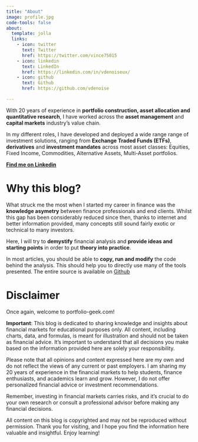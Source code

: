 ```yaml
---
title: "About"
image: profile.jpg
code-tools: false
about:
  template: jolla
  links:
    - icon: twitter
      text: Twitter
      href: https://twitter.com/vince75015
    - icon: linkedin
      text: LinkedIn
      href: https://linkedin.com/in/vdenoiseux/
    - icon: github
      text: Github
      href: https://github.com/vdenoise

---
```


With 20 years of experience in **portfolio construction, asset allocation and quantitative research**, I have worked across  the **asset management** and **capital markets** industry's value chain.  

In my different roles, I have developed and deployed a wide range range of investment solutions, ranging from **Exchange Traded Funds (ETFs)**, **derivatives** and **investment mandates** across most asset classes: Equities, Fixed Income, Commodities, Alternative Assets, Multi-Asset portfolios.


**[Find me on Linkedin](https://www.linkedin.com/in/vdenoiseux/)**

# Why this blog? 
What struck me the most when I started my career in finance was the **knowledge asymetry** between finance professionals and end clients. Whilst this gap has been considerably reduced  since then, thanks to internet and better information provided, many concepts  still sound fairly exotic or technical to many investors. 

Here, I will try to **demystify** financial analysis and **provide ideas and starting points** in order to put **theory into practice**.

In most articles, you should be able to **copy, run and modify** the code behind the analysis. This should help you to directly use many of the tools presented. The entire source is available on [Github](https://github.com/vdenoise/portfolio-geek)


# Disclaimer
Once again, welcome to portfolio-geek.com! 

**Important**: This blog is dedicated to sharing knowledge and insights about financial markets for educational purposes only. All content, including charts, data, and formulas, is meant for illustration and should not be taken as financial advice. It's important to understand that all decisions you make based on the information provided here are solely your responsibility. 

Please note that all opinions and content expressed here are my own and do not reflect the views of any current or past employers. I am sharing my 20 years of experience in the financial markets to help students, finance enthusiasts, and academics learn and grow. However, I do not offer personalized financial advice or investment recommendations.

Remember, investing in financial markets carries risks, and it's crucial to do your own research or consult a professional advisor before making any financial decisions. 

All content on this blog is copyrighted and may not be reproduced without permission. Thank you for visiting, and I hope you find the information here valuable and insightful. Enjoy learning!
